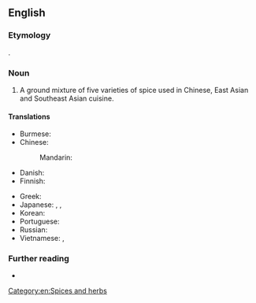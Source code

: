 ==English==

===Etymology===
{{calque|en|zh|-}} {{zh-l|五香粉}}.

===Noun===
{{en-noun|-|s|head=[[five]]-[[spice]] [[powder]]}}

# A ground mixture of five varieties of spice used in Chinese, East Asian and Southeast Asian cuisine.

====Translations====
{{trans-top|ground mixture}}
* Burmese: {{t|my|တရုတ်မဆလာ}}
* Chinese:
*: Mandarin: {{t+|cmn|五香粉|tr=wǔxiāngfěn|sc=Hani}}
* Danish: {{t-needed|da}}
* Finnish: {{t|fi|viismauste}}
{{trans-mid}}
* Greek: {{t|el|μείγμα πέντε μπαχαρικών|n}}
* Japanese: {{t|ja|五香粉|tr=gokōfun}}, {{t|ja|五香粉|tr=ūshanfen}}, {{t|ja|五香粉|tr=ūshanfun}}
* Korean: {{t|ko|오향분}}
* Portuguese: {{t-needed|pt}}
* Russian: {{t-needed|ru}}
* Vietnamese: {{t|vi|bột ngũ vị hương}}, {{t|vi|ngũ vị hương}}
{{trans-bottom}}

===Further reading===
* {{pedia}}

[[Category:en:Spices and herbs]]